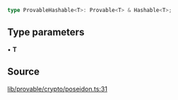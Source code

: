 ```ts
type ProvableHashable<T>: Provable<T> & Hashable<T>;
```

## Type parameters

• **T**

## Source

[lib/provable/crypto/poseidon.ts:31](https://github.com/o1-labs/o1js/blob/main/src/lib/provable/crypto/poseidon.ts#L31)
